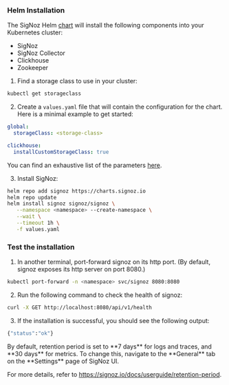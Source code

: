 
### Helm Installation

The SigNoz Helm [chart](https://github.com/SigNoz/charts) will install the following components into your Kubernetes cluster:

- SigNoz
- SigNoz Collector
- Clickhouse
- Zookeeper

1. Find a storage class to use in your cluster:

```bash
kubectl get storageclass
```

2. Create a `values.yaml` file that will contain the configuration for the chart. Here is a minimal example to get started:

```yaml
global:
  storageClass: <storage-class>

clickhouse:
  installCustomStorageClass: true
```

You can find an exhaustive list of the parameters [here](https://github.com/SigNoz/charts/tree/main/charts/signoz#configuration).

3. Install SigNoz:

```bash
helm repo add signoz https://charts.signoz.io
helm repo update
helm install signoz signoz/signoz \
   --namespace <namespace> --create-namespace \
   --wait \
   --timeout 1h \
   -f values.yaml
```

### Test the installation

1. In another terminal, port-forward signoz on its http port. (By default, signoz exposes its http server on port 8080.)

```bash
kubectl port-forward -n <namespace> svc/signoz 8080:8080
```

2. Run the following command to check the health of signoz:

```bash
curl -X GET http://localhost:8080/api/v1/health
```

3. If the installation is successful, you should see the following output:

```bash
{"status":"ok"}
```

<Admonition type="info">
By default, retention period is set to **7 days** for logs and traces, and **30 days** for metrics.
To change this, navigate to the **General** tab on the **Settings** page of SigNoz UI.

For more details, refer to https://signoz.io/docs/userguide/retention-period.
</Admonition>

